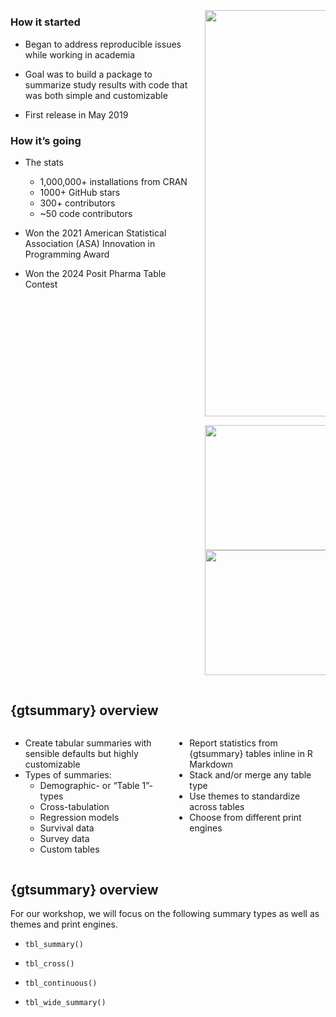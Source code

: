 
##

::: {.columns}
::: {.column width="60%"}

### How it started

::: small

- Began to address reproducible issues while working in academia

- Goal was to build a package to summarize study results with code that was [both simple and customizable]{.emphasis}

- First release in May 2019

:::

::: {.fragment}

### How it's going

::: small

- The stats

  - [1,000,000+ installations]{.emphasis} from CRAN
  - 1000+ GitHub stars
  - 300+ contributors 
  - ~50 code contributors
  
- Won the 2021 American Statistical Association (ASA) Innovation in Programming Award

- Won the 2024 Posit Pharma Table Contest

:::
:::

:::
::: {.column width="40%"}

<img src="images/gtsummary-logo.png" width="650"/>

::: {.fragment}

<img src="images/asa.png" width="200"/><img src="images/posit.png" width="200"/>

:::
:::
:::


## {gtsummary} overview

::: {.columns}
::: {.column width="50%"}
-   Create [tabular summaries]{.emphasis} with sensible defaults but highly customizable
-   Types of summaries:
    -   Demographic- or "Table 1"-types
    -   Cross-tabulation
    -   Regression models
    -   Survival data
    -   Survey data
    -   Custom tables
:::

::: {.column width="50%"}
-   Report statistics from {gtsummary} tables [inline]{.emphasis} in R Markdown
-   Stack and/or merge any table type
-   Use [themes]{.emphasis} to standardize across tables
-   Choose from different [print engines]{.emphasis}
:::
:::


## {gtsummary} overview

For our workshop, we will focus on the following summary types as well as [themes]{.emphasis} and  [print engines]{.emphasis}.

- `tbl_summary()`

- `tbl_cross()`

- `tbl_continuous()`

- `tbl_wide_summary()`

